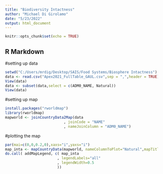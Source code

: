 ---
title: "Biodiversity Intactness"
author: "Michael Di Girolamo"
date: "5/23/2022"
output: html_document
---

```{r setup, include=FALSE}
knitr::opts_chunk$set(echo = TRUE)
```

## R Markdown


#setting up data
```{r}
setwd("C:/Users/mrdig/Desktop/SAIS/Food Systems/Biosphere Intactness")
data <- read.csv("Apex2021_FullTable_GAUL.csv",sep = ",",header = TRUE)
View(data)
data <- subset(data,select = c(ADM0_NAME, Natural))
View(data)
```
#setting up map
```{r}
install.packages("rworldmap")
library(rworldmap)
mapworld <- joinCountryData2Map(data
                           , joinCode = "NAME"
                           , nameJoinColumn = "ADM0_NAME")

```
#plotting the map

```{r}
par(mai=c(0,0,0.2,0),xaxs="i",yaxs="i")
map_inta <- mapCountryData(mapworld, nameColumnToPlot="Natural",mapTitle = "Biodiversity Intactness by Country", colourPalette = c("#f7fcf0","#e0f3db","#ccebc5","#a8ddb5","#7bccc4","#4eb3d3","#2b8cbe","#0868ac","#084081"),oceanCol = "gray",missingCountryCol = 'white',addLegend = FALSE)
do.call( addMapLegend, c( map_inta
                        , legendLabels="all"
                        , legendWidth=0.5
                        ))
```